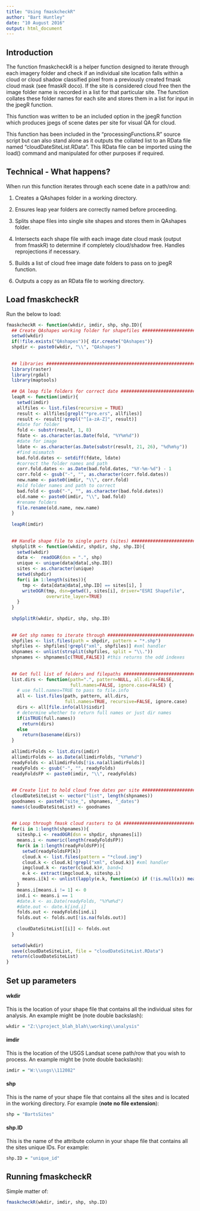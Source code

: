```yaml
---
title: "Using fmaskcheckR"
author: "Bart Huntley"
date: "10 August 2016"
output: html_document
---
```


## Introduction
The function fmaskcheckR is a helper function designed to iterate through each imagery folder and check if an individual site location falls within a cloud or cloud shadow classified pixel from a previously created fmask cloud mask (see fmaskR doco). If the site is considered cloud free then the image folder name is recorded in a list for that particular site. The function collates these folder names for each site and stores them in a list for input in the jpegR function.

This function was written to be an included option in the jpegR function which produces jpegs of scene dates per site for visual QA for cloud.

This function has been included in the "processingFunctions.R" source script  but can also stand alone as it outputs the collated list to an RData file named "cloudDateSiteList.RData". This RData file can be imported using the load() command and manipulated for other purposes if required.

## Technical - What happens?
When run this function iterates through each scene date in a path/row and:

1. Creates a QAshapes folder in a working directory.

2. Ensures leap year folders are correctly named before proceeding.

3. Splits shape files into single site shapes and stores them in QAshapes folder.

4. Intersects each shape file with each image date cloud mask (output from fmaskR) to determine if completely cloud/shadow free. Handles reprojections if necessary.

5. Builds a list of cloud free image date folders to pass on to jpegR function.

6. Outputs a copy as an RData file to working directory.

## Load fmaskcheckR
Run the below to load:
```r
fmaskcheckR <- function(wkdir, imdir, shp, shp.ID){
  ## Create QAshapes working folder for shapefiles #############################
  setwd(wkdir)
  if(!file.exists("QAshapes")){ dir.create("QAshapes")}
  shpdir <- paste0(wkdir, "\\", "QAshapes")
  
  
  ## libraries #################################################################
  library(raster)
  library(rgdal)
  library(maptools)
  
  ## QA leap file folders for correct date #####################################
  leapR <- function(imdir){
    setwd(imdir)
    allfiles <- list.files(recursive = TRUE)
    result <- allfiles[grepl("*pre.ers", allfiles)]
    result <- result[!grepl("^[a-zA-Z]", result)]
    #date for folder
    fold <- substr(result, 1, 8)
    fdate <- as.character(as.Date(fold, "%Y%m%d"))
    #date for image
    ldate <- as.character(as.Date(substr(result, 21, 26), "%d%m%y"))
    #find mismatch
    bad.fold.dates <- setdiff(fdate, ldate)
    #correct the folder names and path
    corr.fold.dates <- as.Date(bad.fold.dates, "%Y-%m-%d") - 1
    corr.fold <- gsub("-", "", as.character(corr.fold.dates))
    new.name <- paste0(imdir, "\\", corr.fold)
    #old folder names and path to correct
    bad.fold <- gsub("-", "", as.character(bad.fold.dates))
    old.name <- paste0(imdir, "\\", bad.fold)
    #rename folders
    file.rename(old.name, new.name)
  }
  
  leapR(imdir)
  
  
  ## Handle shape file to single parts (sites) #################################
  shpSplitR <- function(wkdir, shpdir, shp, shp.ID){
    setwd(wkdir)
    data <-  readOGR(dsn = ".", shp)
    unique <- unique(data@data[,shp.ID])
    sites <- as.character(unique)
    setwd(shpdir)
    for(i in 1:length(sites)){
      tmp <- data[data@data[,shp.ID] == sites[i], ]
      writeOGR(tmp, dsn=getwd(), sites[i], driver="ESRI Shapefile",
               overwrite_layer=TRUE)
    }
  }
  
  shpSplitR(wkdir, shpdir, shp, shp.ID)
  
  
  ## Get shp names to iterate through ##########################################
  shpfiles <- list.files(path = shpdir, pattern = "*.shp")
  shpfiles <- shpfiles[!grepl("xml", shpfiles)] #xml handler
  shpnames <- unlist(strsplit(shpfiles, split = "\\."))
  shpnames <- shpnames[c(TRUE,FALSE)] #this returns the odd indexes
  
  
  ## Get full list of folders and filepaths ####################################
  list.dirs <- function(path=".", pattern=NULL, all.dirs=FALSE,
                        full.names=FALSE, ignore.case=FALSE) {
    # use full.names=TRUE to pass to file.info
    all <- list.files(path, pattern, all.dirs,
                      full.names=TRUE, recursive=FALSE, ignore.case)
    dirs <- all[file.info(all)$isdir]
    # determine whether to return full names or just dir names
    if(isTRUE(full.names))
      return(dirs)
    else
      return(basename(dirs))
  }
  
  allimdirFolds <- list.dirs(imdir)
  allimdirFolds <- as.Date(allimdirFolds, "%Y%m%d")
  readyFolds <- allimdirFolds[!is.na(allimdirFolds)]
  readyFolds <- gsub("-", "", readyFolds)
  readyFoldsFP <- paste0(imdir, "\\", readyFolds)
  
  
  ## Create list to hold cloud free dates per site #############################
  cloudDateSiteList <- vector("list", length(shpnames))
  goodnames <- paste0("site_", shpnames, "_dates")
  names(cloudDateSiteList) <- goodnames
  
  
  ## Loop through fmask cloud rasters to QA ####################################
  for(i in 1:length(shpnames)){
    siteshp.i <- readOGR(dsn = shpdir, shpnames[i])
    means.i <- numeric(length(readyFoldsFP))
    for(k in 1:length(readyFoldsFP)){
      setwd(readyFoldsFP[k])
      cloud.k <- list.files(pattern = "*cloud.img")
      cloud.k <- cloud.k[!grepl("xml", cloud.k)] #xml handler
      imgcloud.k <- raster(cloud.k)#, band=1
      e.k <- extract(imgcloud.k, siteshp.i)
      means.i[k] <- unlist(lapply(e.k, function(x) if (!is.null(x)) mean(x, na.rm=TRUE) else NA ))
    }
    means.i[means.i != 1] <- 0 
    ind.i <- means.i == 1
    #date.k <- as.Date(readyFolds, "%Y%m%d")
    #date.out <- date.k[ind.i]
    folds.out <- readyFolds[ind.i]
    folds.out <- folds.out[!is.na(folds.out)]
    
    cloudDateSiteList[[i]] <- folds.out
  }
  
  setwd(wkdir)
  save(cloudDateSiteList, file = "cloudDateSiteList.RData")
  return(cloudDateSiteList)
}
```


## Set up parameters

#### wkdir
This is the location of your shape file that contains all the individual sites for analysis. An example might be (note double backslash):
```r
wkdir = "Z:\\project_blah_blah\\working\\analysis"
```

#### imdir
This is the location of the USGS Landsat scene path/row that you wish to process. An example might be (note double backslash):
```r
imdir = "W:\\usgs\\112082"
```

#### shp
This is the name of your shape file that contains all the sites and is located in the working directory. For example (**note no file extension**):
```r
shp = "BartsSites"
```

#### shp.ID
This is the name of the attribute column in your shape file that contains all the sites unique IDs. For example:
```r
shp.ID = "unique_id"
```


## Running fmaskcheckR
Simple matter of:
```r
fmaskcheckR(wkdir, imdir, shp, shp.ID)
```

















